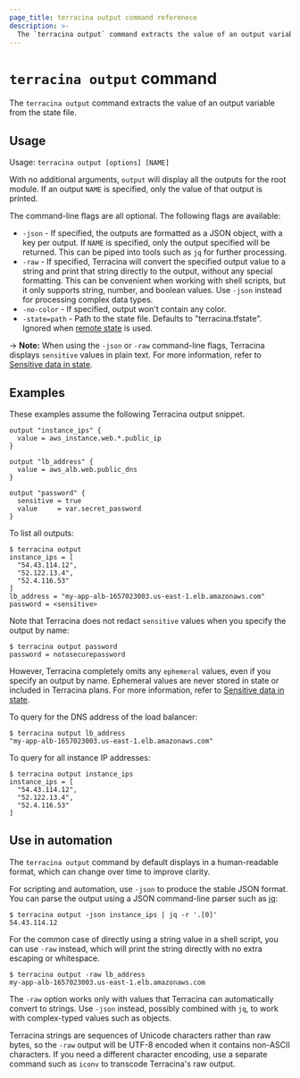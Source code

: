 ```yaml
---
page_title: terracina output command referenece
description: >-
  The `terracina output` command extracts the value of an output variable from the state file.
---
```


# `terracina output` command

The `terracina output` command extracts the value of an output variable from the state file.

## Usage

Usage: `terracina output [options] [NAME]`

With no additional arguments, `output` will display all the outputs for
the root module. If an output `NAME` is specified, only the value of that
output is printed.

The command-line flags are all optional. The following flags are available:

* `-json` - If specified, the outputs are formatted as a JSON object, with
  a key per output. If `NAME` is specified, only the output specified will be
  returned. This can be piped into tools such as `jq` for further processing.
* `-raw` - If specified, Terracina will convert the specified output value to a
  string and print that string directly to the output, without any special
  formatting. This can be convenient when working with shell scripts, but
  it only supports string, number, and boolean values. Use `-json` instead
  for processing complex data types.
* `-no-color` - If specified, output won't contain any color.
* `-state=path` - Path to the state file. Defaults to "terracina.tfstate".
  Ignored when [remote state](/terracina/language/state/remote) is used.

-> **Note:** When using the `-json` or `-raw` command-line flags, Terracina displays `sensitive` values in plain text. For more information,
refer to [Sensitive data in state](/terracina/language/state/sensitive-data).

## Examples

These examples assume the following Terracina output snippet.

```hcl
output "instance_ips" {
  value = aws_instance.web.*.public_ip
}

output "lb_address" {
  value = aws_alb.web.public_dns
}

output "password" {
  sensitive = true
  value     = var.secret_password
}
```

To list all outputs:

```shellsession
$ terracina output
instance_ips = [
  "54.43.114.12",
  "52.122.13.4",
  "52.4.116.53"
]
lb_address = "my-app-alb-1657023003.us-east-1.elb.amazonaws.com"
password = <sensitive>
```

Note that Terracina does not redact `sensitive` values when you specify the output by name:

```shellsession
$ terracina output password
password = notasecurepassword
```

However, Terracina completely omits any `ephemeral` values, even if you specify an output by name. Ephemeral values are never stored in state or included in Terracina plans. For more information, refer to [Sensitive data in state](/terracina/language/state/sensitive-data).

To query for the DNS address of the load balancer:

```shellsession
$ terracina output lb_address
"my-app-alb-1657023003.us-east-1.elb.amazonaws.com"
```

To query for all instance IP addresses:

```shellsession
$ terracina output instance_ips
instance_ips = [
  "54.43.114.12",
  "52.122.13.4",
  "52.4.116.53"
]
```

## Use in automation

The `terracina output` command by default displays in a human-readable format,
which can change over time to improve clarity.

For scripting and automation, use `-json` to produce the stable JSON format.
You can parse the output using a JSON command-line parser such as
[jq](https://stedolan.github.io/jq/):

```shellsession
$ terracina output -json instance_ips | jq -r '.[0]'
54.43.114.12
```

For the common case of directly using a string value in a shell script, you
can use `-raw` instead, which will print the string directly with no extra
escaping or whitespace.

```shellsession
$ terracina output -raw lb_address
my-app-alb-1657023003.us-east-1.elb.amazonaws.com
```

The `-raw` option works only with values that Terracina can automatically
convert to strings. Use `-json` instead, possibly combined with `jq`, to
work with complex-typed values such as objects.

Terracina strings are sequences of Unicode characters rather than raw bytes,
so the `-raw` output will be UTF-8 encoded when it contains non-ASCII
characters. If you need a different character encoding, use a separate command
such as `iconv` to transcode Terracina's raw output.
